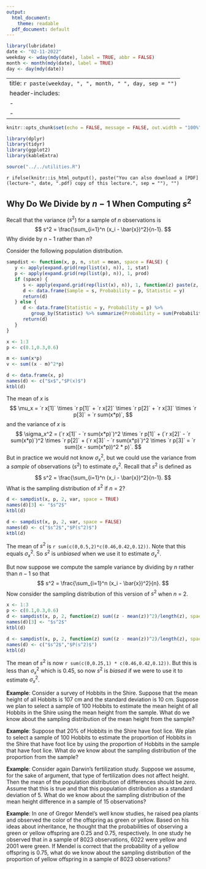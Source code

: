 ---
output:
  html_document:
    theme: readable
  pdf_document: default
---

```{r, echo = FALSE, message = FALSE}
library(lubridate)
date <- "02-11-2022"
weekday <- wday(mdy(date), label = TRUE, abbr = FALSE)
month <- month(mdy(date), label = TRUE)
day <- day(mdy(date))
```

---
title: `r paste(weekday, ", ", month, " ", day, sep = "")`
header-includes:
  - \usepackage{float}
  - \usepackage{booktabs}
---

```{r setup, include = FALSE}
knitr::opts_chunk$set(echo = FALSE, message = FALSE, out.width = "100%", fig.width = 9, fig.align = "center", cache = FALSE, dev = ifelse(knitr::is_html_output(), "png", "pdf"))
```

```{r packages}
library(dplyr)
library(tidyr)
library(ggplot2)
library(kableExtra)
```

```{r utilities}
source("../../utilities.R")
```

`r ifelse(knitr::is_html_output(), paste("You can also download a [PDF](lecture-", date, ".pdf) copy of this lecture.", sep = ""), "")`

## Why Do We Divide by $n-1$ When Computing $s^2$

Recall that the variance ($s^2$) for a sample of $n$ observations is
$$
  s^2 = \frac{\sum_{i=1}^n (x_i - \bar{x})^2}{n-1}.
$$
Why divide by $n-1$ rather than $n$? 

Consider the following population distribution.
```{r}
sampdist <- function(x, p, n, stat = mean, space = FALSE) {
   y <- apply(expand.grid(rep(list(x), n)), 1, stat)   
   p <- apply(expand.grid(rep(list(p), n)), 1, prod)
   if (space) {
      s <- apply(expand.grid(rep(list(x), n)), 1, function(z) paste(z, collapse = ","))
      d <- data.frame(Sample = s, Probability = p, Statistic = y)
      return(d)
   } else {
      d <- data.frame(Statistic = y, Probability = p) %>% 
         group_by(Statistic) %>% summarize(Probability = sum(Probability)) 
      return(d)
   }
}

x <- 1:3
p <- c(0.1,0.3,0.6)

m <- sum(x*p)
v <- sum((x - m)^2*p)

d <- data.frame(x, p)
names(d) <- c("$x$","$P(x)$")
ktbl(d)
```
The mean of $x$ is
$$
  \mu_x = `r x[1]` \times `r p[1]` + `r x[2]` \times `r p[2]` + `r x[3]` \times `r p[3]` = `r sum(x*p)`,
$$
and the variance of $x$ is
$$
  \sigma_x^2 = (`r x[1]` - `r sum(x*p)`)^2 \times `r p[1]` + 
  (`r x[2]` - `r sum(x*p)`)^2 \times `r p[2]` + (`r x[3]` - `r sum(x*p)`)^2 \times `r p[3]` = `r sum((x - sum(x*p))^2 * p)`.
$$
But in practice we would not know $\sigma_x^2$, but we could use the variance from a *sample* of observations ($s^2$) to estimate $\sigma_x^2$. Recall that $s^2$ is defined as
$$
  s^2 = \frac{\sum_{i=1}^n (x_i - \bar{x})^2}{n-1}.
$$
What is the sampling distribution of $s^2$ if $n$ = 2? 


```{r}
d <- sampdist(x, p, 2, var, space = TRUE)
names(d)[3] <- "$s^2$"
ktbl(d)
```


```{r}
d <- sampdist(x, p, 2, var, space = FALSE)
names(d) <- c("$s^2$","$P(s^2)$")
ktbl(d)
```

The mean of $s^2$ is `r sum(c(0,0.5,2)*c(0.46,0.42,0.12))`. Note that this equals $\sigma_x^2$. So $s^2$ is *unbiased* when we use it to estimate $\sigma_x^2$.

\pagebreak

But now suppose we compute the sample variance by dividing by $n$ rather than $n - 1$ so that
$$
  s^2 = \frac{\sum_{i=1}^n (x_i - \bar{x})^2}{n}.
$$
Now consider the sampling distribution of this version of $s^2$ when $n$ = 2.
```{r}
x <- 1:3
p <- c(0.1,0.3,0.6)
d <- sampdist(x, p, 2, function(z) sum((z - mean(z))^2)/length(z), space = TRUE)
names(d)[3] <- "$s^2$"
ktbl(d)
```

```{r}
d <- sampdist(x, p, 2, function(z) sum((z - mean(z))^2)/length(z), space = FALSE)
names(d) <- c("$s^2$","$P(s^2)$")
ktbl(d)
```

The mean of $s^2$ is now `r sum(c(0,0.25,1) * c(0.46,0.42,0.12))`. But this is less than $\sigma_x^2$ which is 0.45, so now $s^2$ is *biased* if we were to use it to estimate $\sigma_x^2$. 

\pagebreak

**Example**: Consider a survey of Hobbits in the Shire. Suppose that the mean height of all Hobbits is 107 cm and the standard deviation is 10 cm. Suppose we plan to select a sample of 100 Hobbits to estimate the mean height of all Hobbits in the Shire using the mean height from the sample. What do we know about the sampling distribution of the mean height from the sample?

\vspace{7cm}

**Example**: Suppose that 20% of Hobbits in the Shire have foot lice. We plan to select a sample of 100 Hobbits to estimate the proportion of Hobbits in the Shire that have foot lice by using the proportion of Hobbits in the sample that have foot lice. What do we know about the sampling distribution of the proportion from the sample?

\pagebreak

**Example**: Consider again Darwin's fertilization study. Suppose we assume, for the sake of argument, that type of fertilization does not affect height. Then the mean of the population distribution of differences should be *zero*. Assume that this is true and that this population distribution as a standard deviation of 5. What do we know about the sampling distribution of the mean height difference in a sample of 15 observations? 

\vspace{7cm}

**Example**: In one of Gregor Mendel's well know studies, he raised pea plants and observed the color of the offspring as green or yellow. Based on his ideas about inheritance, he thought that the probabilities of observing a green or yellow offspring are 0.25 and 0.75, respectively. In one study he observed that in a sample of 8023 observations, 6022 were yellow and 2001 were green. If Mendel is correct that the probability of a yellow offspring is 0.75, what do we know about the sampling distribution of the proportion of yellow offspring in a sample of 8023 observations?

